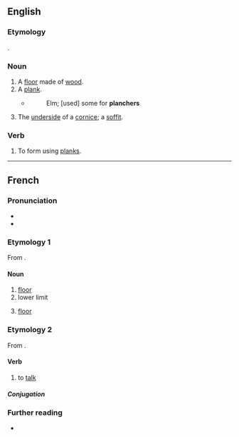 ==English==

===Etymology===
{{etyl|fr|en}} {{m|fr|planche}}.

===Noun===
{{en-noun}}

# A [[floor]] made of [[wood]].
# A [[plank]].
#* {{RQ:Bacon SS}}
#*:Elm; [used] some for '''planchers'''
# {{lb|en|architecture}} The [[underside]] of a [[cornice]]; a [[soffit]].

===Verb===
{{en-verb}}

# {{lb|en|obsolete|transitive}} To form using [[plank]]s.
#: {{rfquotek|en|Golding}}

{{Webster 1913}}

----

==French==

===Pronunciation===
* {{fr-IPA}}
* {{audio|fr|Fr-plancher.ogg|audio (le plancher)}}

===Etymology 1===
From {{m|fr|planche}}.

====Noun====
{{fr-noun|m}}

# [[floor]]
# lower limit
# {{lb|fr|anatomy}} [[floor]]

===Etymology 2===
From {{m|fr|planche}}.

====Verb====
{{fr-verb}}

# {{lb|fr|intransitive}} to [[talk]]

=====Conjugation=====
{{fr-conj-auto}}

===Further reading===
* {{R:TLFi}}